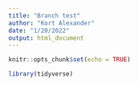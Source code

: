 ```yaml
---
title: "Branch test"
author: "Kort Alexander"
date: "1/20/2022"
output: html_document
---
```


```r
knitr::opts_chunk$set(echo = TRUE)

library(tidyverse)
```

